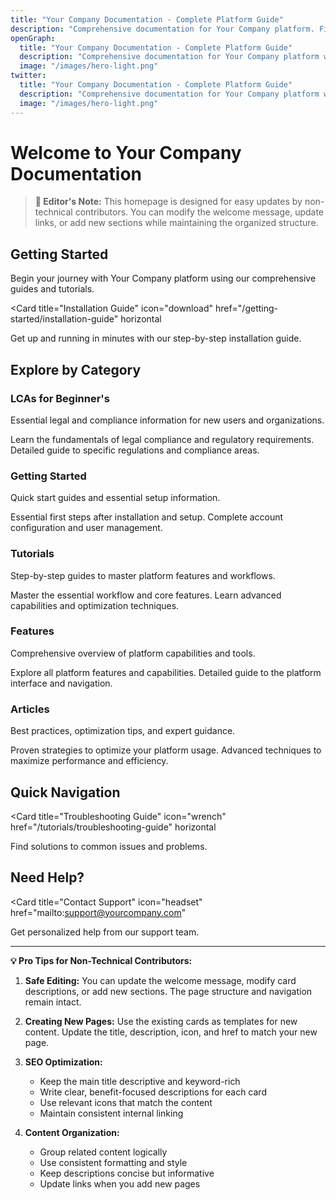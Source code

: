 ```yaml
---
title: "Your Company Documentation - Complete Platform Guide"
description: "Comprehensive documentation for Your Company platform. Find guides, tutorials, features, and best practices to help you succeed with our powerful project management and collaboration tools."
openGraph:
  title: "Your Company Documentation - Complete Platform Guide"
  description: "Comprehensive documentation for Your Company platform with guides, tutorials, and best practices"
  image: "/images/hero-light.png"
twitter:
  title: "Your Company Documentation - Complete Platform Guide"
  description: "Comprehensive documentation for Your Company platform with guides, tutorials, and best practices"
  image: "/images/hero-light.png"
---
```


# Welcome to Your Company Documentation

> **📝 Editor's Note:** This homepage is designed for easy updates by non-technical contributors. You can modify the welcome message, update links, or add new sections while maintaining the organized structure.

## Getting Started

Begin your journey with Your Company platform using our comprehensive guides and tutorials.

<Card
  title="Installation Guide"
  icon="download"
  href="/getting-started/installation-guide"
  horizontal
>
  Get up and running in minutes with our step-by-step installation guide.
</Card>

## Explore by Category

### LCAs for Beginner's

Essential legal and compliance information for new users and organizations.

<Columns cols={2}>
  <Card
    title="Legal Compliance Overview"
    icon="shield-check"
    href="/lcas-for-beginners/legal-compliance-overview"
  >
    Learn the fundamentals of legal compliance and regulatory requirements.
  </Card>
  <Card
    title="Regulatory Requirements"
    icon="document-text"
    href="/lcas-for-beginners/regulatory-requirements"
  >
    Detailed guide to specific regulations and compliance areas.
  </Card>
</Columns>

### Getting Started

Quick start guides and essential setup information.

<Columns cols={2}>
  <Card
    title="First Steps"
    icon="rocket"
    href="/getting-started/first-steps"
  >
    Essential first steps after installation and setup.
  </Card>
  <Card
    title="Account Setup"
    icon="user-gear"
    href="/getting-started/account-setup"
  >
    Complete account configuration and user management.
  </Card>
</Columns>

### Tutorials

Step-by-step guides to master platform features and workflows.

<Columns cols={2}>
  <Card
    title="Basic Workflow"
    icon="play"
    href="/tutorials/basic-workflow"
  >
    Master the essential workflow and core features.
  </Card>
  <Card
    title="Advanced Features"
    icon="star"
    href="/tutorials/advanced-features"
  >
    Learn advanced capabilities and optimization techniques.
  </Card>
</Columns>

### Features

Comprehensive overview of platform capabilities and tools.

<Columns cols={2}>
  <Card
    title="Feature Overview"
    icon="grid"
    href="/features/feature-overview"
  >
    Explore all platform features and capabilities.
  </Card>
  <Card
    title="User Interface"
    icon="monitor"
    href="/features/user-interface"
  >
    Detailed guide to the platform interface and navigation.
  </Card>
</Columns>

### Articles

Best practices, optimization tips, and expert guidance.

<Columns cols={2}>
  <Card
    title="Best Practices Guide"
    icon="lightbulb"
    href="/articles/best-practices-guide"
  >
    Proven strategies to optimize your platform usage.
  </Card>
  <Card
    title="Performance Optimization"
    icon="gauge-high"
    href="/articles/performance-optimization"
  >
    Advanced techniques to maximize performance and efficiency.
  </Card>
</Columns>

## Quick Navigation

<Card
  title="Troubleshooting Guide"
  icon="wrench"
  href="/tutorials/troubleshooting-guide"
  horizontal
>
  Find solutions to common issues and problems.
</Card>

## Need Help?

<Card
  title="Contact Support"
  icon="headset"
  href="mailto:support@yourcompany.com"
>
  Get personalized help from our support team.
</Card>

---

**💡 Pro Tips for Non-Technical Contributors:**

1. **Safe Editing:** You can update the welcome message, modify card descriptions, or add new sections. The page structure and navigation remain intact.

2. **Creating New Pages:** Use the existing cards as templates for new content. Update the title, description, icon, and href to match your new page.

3. **SEO Optimization:** 
   - Keep the main title descriptive and keyword-rich
   - Write clear, benefit-focused descriptions for each card
   - Use relevant icons that match the content
   - Maintain consistent internal linking

4. **Content Organization:** 
   - Group related content logically
   - Use consistent formatting and style
   - Keep descriptions concise but informative
   - Update links when you add new pages
